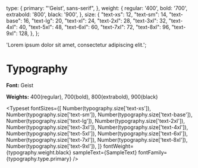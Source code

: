 
<Meta title="Typography/Font_Size" />
  type: {
     primary: "'Geist', sans-serif",
  },
  weight: {
    regular: '400',
    bold: '700',
    extrabold: '800',
    black: '900',
  },
  size: {
    "text-xs": 12,
    "text-sm": 14,
    "text-base": 16,
    "text-lg": 20,
    "text-xl": 24,
    "text-2xl": 28,
   "text-3xl": 32,
    "text-4xl": 40,
    "text-5xl": 48,
    "text-6xl": 60,
    "text-7xl": 72,
    "text-8xl": 96,
    "text-9xl": 128,
  },
};

  'Lorem ipsum dolor sit amet, consectetur adipiscing elit.';

# Typography

**Font:** Geist

**Weights:** 400(regular), 700(bold), 800(extrabold), 900(black)

<Typeset
  fontSizes={[
    Number(typography.size['text-xs']),
    Number(typography.size['text-sm']),
    Number(typography.size['text-base']),
    Number(typography.size['text-lg']),
    Number(typography.size['text-2xl']),
    Number(typography.size['text-3xl']),
    Number(typography.size['text-4xl']),
    Number(typography.size['text-5xl']),
    Number(typography.size['text-6xl']),
    Number(typography.size['text-7xl']),
    Number(typography.size['text-8xl']),
    Number(typography.size['text-9xl']),
  ]}
  fontWeight={typography.weight.black}
  sampleText={SampleText}
  fontFamily={typography.type.primary}
/>
